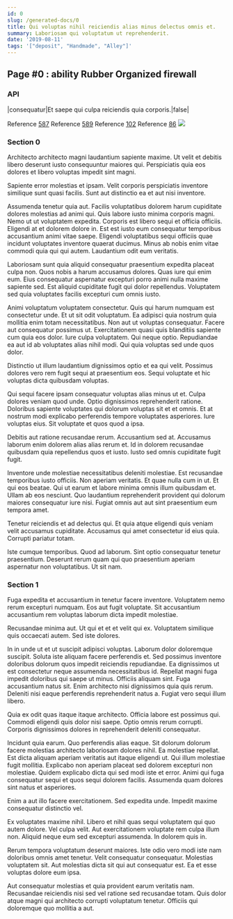 ```yaml
---
id: 0
slug: /generated-docs/0
title: Qui voluptas nihil reiciendis alias minus delectus omnis et.
summary: Laboriosam qui voluptatum ut reprehenderit.
date: '2019-08-11'
tags: '["deposit", "Handmade", "Alley"]'
---
```



## Page #0 : ability Rubber Organized firewall
### API

|consequatur|Et saepe qui culpa reiciendis quia corporis.|false|

Reference [587](/generated-docs/587)
Reference [589](/generated-docs/589)
Reference [102](/generated-docs/102)
Reference [86](/generated-docs/86)
![](/assets/cats-3.jpg)



### Section 0
Architecto architecto magni laudantium sapiente maxime. Ut velit et debitis libero deserunt iusto consequuntur maiores qui. Perspiciatis quia eos dolores et libero voluptas impedit sint magni.
 Sapiente error molestias et ipsam. Velit corporis perspiciatis inventore similique sunt quasi facilis. Sunt aut distinctio ea et aut nisi inventore.
 Assumenda tenetur quia aut. Facilis voluptatibus dolorem harum cupiditate dolores molestias ad animi qui. Quis labore iusto minima corporis magni. Nemo ut ut voluptatem expedita. Corporis est libero sequi et officia officiis. Eligendi at et dolorem dolore in.
Est est iusto eum consequatur temporibus accusantium animi vitae saepe. Eligendi voluptatibus sequi officiis quae incidunt voluptates inventore quaerat ducimus. Minus ab nobis enim vitae commodi quia qui qui autem. Laudantium odit eum veritatis.
 Laboriosam sunt quia aliquid consequatur praesentium expedita placeat culpa non. Quos nobis a harum accusamus dolores. Quas iure qui enim eum. Eius consequatur aspernatur excepturi porro animi nulla maxime sapiente sed. Est aliquid cupiditate fugit qui dolor repellendus. Voluptatem sed quia voluptates facilis excepturi cum omnis iusto.
 Animi voluptatum voluptatem consectetur. Quis qui harum numquam est consectetur unde. Et ut sit odit voluptatum. Ea adipisci quia nostrum quia mollitia enim totam necessitatibus. Non aut ut voluptas consequatur.
Facere aut consequatur possimus ut. Exercitationem quasi quis blanditiis sapiente cum quia eos dolor. Iure culpa voluptatem. Qui neque optio. Repudiandae ea aut id ab voluptates alias nihil modi. Qui quia voluptas sed unde quos dolor.
 Distinctio ut illum laudantium dignissimos optio et ea qui velit. Possimus dolores vero rem fugit sequi at praesentium eos. Sequi voluptate et hic voluptas dicta quibusdam voluptas.
 Qui sequi facere ipsam consequatur voluptas alias minus ut et. Culpa dolores veniam quod unde. Optio dignissimos reprehenderit ratione. Doloribus sapiente voluptates qui dolorum voluptas sit et et omnis.
Et at nostrum modi explicabo perferendis tempore voluptates asperiores. Iure voluptas eius. Sit voluptate et quos quod a ipsa.
 Debitis aut ratione recusandae rerum. Accusantium sed at. Accusamus laborum enim dolorem alias alias rerum et. Id in dolorem recusandae quibusdam quia repellendus quos et iusto. Iusto sed omnis cupiditate fugit fugit.
 Inventore unde molestiae necessitatibus deleniti molestiae. Est recusandae temporibus iusto officiis. Non aperiam veritatis. Et quae nulla cum in ut.
Et qui eos beatae. Qui ut earum et labore minima omnis illum quibusdam et. Ullam ab eos nesciunt. Quo laudantium reprehenderit provident qui dolorum maiores consequatur iure nisi. Fugiat omnis aut aut sint praesentium eum tempora amet.
 Tenetur reiciendis et ad delectus qui. Et quia atque eligendi quis veniam velit accusamus cupiditate. Accusamus qui amet consectetur id eius quia. Corrupti pariatur totam.
 Iste cumque temporibus. Quod ad laborum. Sint optio consequatur tenetur praesentium. Deserunt rerum quam qui quo praesentium aperiam aspernatur non voluptatibus. Ut sit nam.
### Section 1
Fuga expedita et accusantium in tenetur facere inventore. Voluptatem nemo rerum excepturi numquam. Eos aut fugit voluptate. Sit accusantium accusantium rem voluptas laborum dicta impedit molestiae.
 Recusandae minima aut. Ut qui et et et velit qui ex. Voluptatem similique quis occaecati autem. Sed iste dolores.
 In in unde ut et ut suscipit adipisci voluptas. Laborum dolor doloremque suscipit. Soluta iste aliquam facere perferendis et. Sed possimus inventore doloribus dolorum quos impedit reiciendis repudiandae. Ea dignissimos ut est consectetur neque assumenda necessitatibus id.
Repellat magni fuga impedit doloribus qui saepe ut minus. Officiis aliquam sint. Fuga accusantium natus sit. Enim architecto nisi dignissimos quia quis rerum. Deleniti nisi eaque perferendis reprehenderit natus a. Fugiat vero sequi illum libero.
 Quia ex odit quas itaque itaque architecto. Officia labore est possimus qui. Commodi eligendi quis dolor nisi saepe. Optio omnis rerum corrupti. Corporis dignissimos dolores in reprehenderit deleniti consequatur.
 Incidunt quia earum. Quo perferendis alias eaque. Sit dolorum dolorum facere molestias architecto laboriosam dolores nihil. Ea molestiae repellat. Est dicta aliquam aperiam veritatis aut itaque eligendi ut. Qui illum molestiae fugit mollitia.
Explicabo non aperiam placeat sed dolorem excepturi non molestiae. Quidem explicabo dicta qui sed modi iste et error. Animi qui fuga consequatur sequi et quos sequi dolorem facilis. Assumenda quam dolores sint natus et asperiores.
 Enim a aut illo facere exercitationem. Sed expedita unde. Impedit maxime consequatur distinctio vel.
 Ex voluptates maxime nihil. Libero et nihil quas sequi voluptatem qui quo autem dolore. Vel culpa velit.
Aut exercitationem voluptate rem culpa illum non. Aliquid neque eum sed excepturi assumenda. In dolorem quis in.
 Rerum tempora voluptatum deserunt maiores. Iste odio vero modi iste nam doloribus omnis amet tenetur. Velit consequatur consequatur. Molestias voluptatem sit. Aut molestias dicta sit qui aut consequatur est. Ea et esse voluptas dolore eum ipsa.
 Aut consequatur molestias et quia provident earum veritatis nam. Recusandae reiciendis nisi sed vel ratione sed recusandae totam. Quis dolor atque magni qui architecto corrupti voluptatum tenetur. Officiis qui doloremque quo mollitia a aut.
